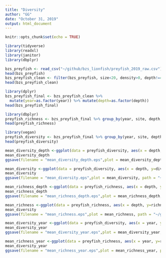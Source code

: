 ```yaml
---
title: "Diversity"
author: "GG"
date: "October 31, 2019"
output: html_document
---
```


```r
knitr::opts_chunk$set(echo = TRUE)
```

```r
library(tidyverse)
library(readxl)
library(janitor)
library(dbplyr)
```
```r
bzs_preyfish <- read_csv("~/github/bzs_lionfish/preyfish_2019_raw.csv")
head(bzs_preyfish)
bzs_preyfish_clean <- filter(bzs_preyfish, size<20, density>0, depth!=45)
head(bzs_preyfish_clean)
```


```r

library(dplyr)
bzs_preyfish_final <- bzs_preyfish_clean %>%
  mutate(year=as.factor(year)) %>% mutate(depth=as.factor(depth))
head(bzs_preyfish_final)
```
```r
library(dbplyr)
preyfish_richness <- bzs_preyfish_final %>% group_by(year, site, depth, transect) %>% summarise(richness = n_distinct(species))
head(preyfish_richness)
```

```r
library(vegan)
preyfish_diversity <- bzs_preyfish_final %>% group_by(year, site, depth, transect) %>% summarise(diversity = diversity(density, "shannon"))
head(preyfish_diversity)
```
```r
mean_diversity_depth <-ggplot(data = preyfish_diversity, aes(x = depth, y=diversity, fill = year)) + geom_bar(stat = "summary", fun.y = "mean", position = "dodge", color = "black") + labs(y = "Mean Species Diversity (Shannon Index)", x = "Depth (m)") + stat_summary(geom = "errorbar", fun.data = mean_se, position = "dodge") + scale_fill_brewer(palette = "Paired", labels = c("2014", "2019"), name = ("Survey Year")) +theme_classic() + theme(legend.title = element_text(size = 14), legend.text = element_text(size = 12)) + theme(axis.text = element_text(size = 12), axis.title = element_text(size = 14))
mean_diversity_depth
ggsave(filename = "mean_diversity_depth.eps",plot = mean_diversity_depth, path = "~/github/Lionfish_reassessment", device = "eps",width = 6,height = 4,dpi = 600)
```
```r
mean_diversity <-ggplot(data = preyfish_diversity, aes(x = depth, y=diversity, fill = depth)) + geom_bar(stat = "summary", fun.y = "mean", position = "dodge", color = "black") + labs(y = "Mean Species Diversity (Shannon Index)", x = "Depth (m)") + stat_summary(geom = "errorbar", fun.data = mean_se, position = "dodge") + scale_fill_brewer(palette = "Blues") +theme_classic() + theme(legend.position = "none") + theme(axis.text = element_text(size = 12), axis.title = element_text(size = 14))
mean_diversity
ggsave(filename = "mean_diversity.eps",plot = mean_diversity, path = "~/github/Lionfish_reassessment", device = "eps",width = 6,height = 4,dpi = 600)
```
```r
mean_richness_depth <-ggplot(data = preyfish_richness, aes(x = depth, y=richness, fill = year)) + geom_bar(stat = "summary", fun.y = "mean", position = "dodge", color = "black") + labs(y = "Mean Species Richness", x = "Depth (m)") + stat_summary(geom = "errorbar", fun.data = mean_se, position = "dodge") + scale_fill_brewer(palette = "Paired", labels = c("2014", "2019"), name = ("Survey Year")) +theme_classic() + theme(legend.title = element_text(size = 14), legend.text = element_text(size = 12)) + theme(axis.text = element_text(size = 12), axis.title = element_text(size = 14))
mean_richness_depth
ggsave(filename = "mean_richness_depth.eps",plot = mean_richness_depth, path = "~/github/Lionfish_reassessment", device = "eps",width = 6,height = 4,dpi = 600)
```

```r
mean_richness <-ggplot(data = preyfish_richness, aes(x = depth, y=richness, fill = depth)) + geom_bar(stat = "summary", fun.y = "mean", position = "dodge", color = "black") + labs(y = "Mean Species Richness", x = "Depth (m)") + stat_summary(geom = "errorbar", fun.data = mean_se, position = "dodge") + scale_fill_brewer(palette = "Blues") +theme_classic() + theme(legend.position = "none") + theme(axis.text = element_text(size = 12), axis.title = element_text(size = 14))
mean_diversity
ggsave(filename = "mean_richness.eps",plot = mean_richness, path = "~/github/Lionfish_reassessment", device = "eps",width = 6,height = 4,dpi = 600)
```


```r
mean_diversity_year <-ggplot(data = preyfish_diversity, aes(x = year, y=diversity, fill = year)) + geom_bar(stat = "summary", fun.y = "mean", position = "dodge", color = "black") + labs(y = "Mean Species Diversity (Shannon Index)", x = "Year") + stat_summary(geom = "errorbar", fun.data = mean_se, position = "dodge") + scale_fill_brewer(palette = "Paired") +theme_classic() + theme(legend.position = "none")
mean_diversity_year
ggsave(filename = "mean_diversity_year.eps",plot = mean_diversity_year, path = "~/github/Lionfish_reassessment", device = "eps",width = 6,height = 4,dpi = 600)
```
```r
mean_richness_year <-ggplot(data = preyfish_richness, aes(x = year, y=richness, fill = year)) + geom_bar(stat = "summary", fun.y = "mean", position = "dodge", color = "black") + labs(y = "Mean Species Richness", x = "Year") + stat_summary(geom = "errorbar", fun.data = mean_se, position = "dodge") + scale_fill_brewer(palette = "Paired") +theme_classic() + theme(legend.position = "none")
mean_diversity_year
ggsave(filename = "mean_richness_year.eps",plot = mean_richness_year, path = "~/github/Lionfish_reassessment", device = "eps",width = 6,height = 4,dpi = 600)
```


